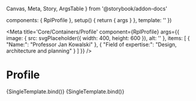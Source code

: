   Canvas,
  Meta,
  Story,
  ArgsTable
} from '@storybook/addon-docs'

  components: { RplProfile },
  setup() {
    return { args }
  },
  template: '<RplProfile v-bind="args" />'
})

<Meta
  title='Core/Containers/Profile'
  component={RplProfile}
  args={{
    image: {
      src: svgPlaceholder({ width: 400, height: 600 }),
      alt: ''
    },
    items: [
      {
        "Name:": "Professor Jan Kowalski"
      },
      {
        "Field of expertise:": "Design, architecture and planning"
      }
    ]
  }}
/>

# Profile

<ArgsTable of={RplProfile} />

<Canvas>
  <Story
    name='Default'
    play={a11yStoryCheck}
  >
    {SingleTemplate.bind()}
  </Story>
</Canvas>

<Canvas>
  <Story
    name='Long title'
    play={a11yStoryCheck}
    args={{
      items: [
        {
          "Name:": "Adjunct Associate Professor Emeritus Jan Kowalski"
        },
        {
          "Field of expertise:": "Design, architecture and planning and Design, architecture and planning and Design, architecture and planning and Design, architecture and planning and Design, architecture and planning and Design, architecture and planning and Design, architecture and planning"
        }
      ]
    }}
  >
    {SingleTemplate.bind()}
  </Story>
</Canvas>
